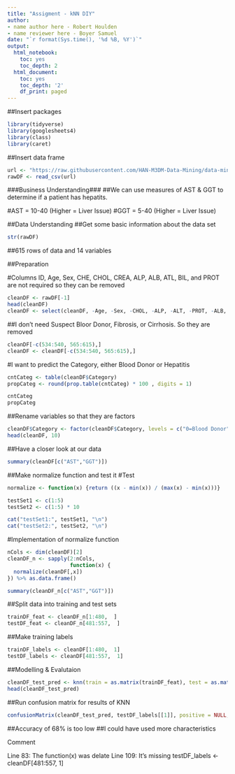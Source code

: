 ```yaml
---
title: "Assigment - kNN DIY"
author:
- name author here - Robert Houlden
- name reviewer here - Boyer Samuel
date: "`r format(Sys.time(), '%d %B, %Y')`"
output:
  html_notebook:
    toc: yes
    toc_depth: 2
  html_document:
    toc: yes
    toc_depth: '2'
    df_print: paged
---
```


##Insert packages
```r
library(tidyverse)
library(googlesheets4)
library(class)
library(caret)
```
##Insert data frame
```r
url <- "https://raw.githubusercontent.com/HAN-M3DM-Data-Mining/data-mining-s2y2122-R-Houlden/master/datasets/KNN-hcvdat0.csv"
rawDF <- read_csv(url)
```

###Business Understanding###
##We can use measures of AST & GGT to determine if a patient has hepatits.

#AST = 10-40 (Higher = Liver Issue)
#GGT = 5-40 (Higher = Liver Issue)

##Data Understanding
##Get some basic information about the data set
```r
str(rawDF)
```
##615 rows of data and 14 variables


##Preparation

#Columns ID, Age, Sex, CHE, CHOL, CREA, ALP, ALB, ATL, BIL, and PROT are not required so they can be removed
```r
cleanDF <- rawDF[-1]
head(cleanDF)
cleanDF <- select(cleanDF, -Age, -Sex, -CHOL, -ALP, -ALT, -PROT, -ALB, -BIL, -CREA, -CHE)
```

##I don't need Suspect Bloor Donor, Fibrosis, or Cirrhosis. So they are removed
```r
cleanDF[-c(534:540, 565:615),]
cleanDF <- cleanDF[-c(534:540, 565:615),]
```

#I want to predict the Category, either Blood Donor or Hepatitis

```r
cntCateg <- table(cleanDF$Category)
propCateg <- round(prop.table(cntCateg) * 100 , digits = 1)

cntCateg
propCateg
```

##Rename variables so that they are factors
```r
cleanDF$Category <- factor(cleanDF$Category, levels = c("0=Blood Donor", "1=Hepatitis"), labels = c("Blood Donor", "Hepatitis")) %>% relevel("Blood Donor")
head(cleanDF, 10)
```

##Have a closer look at our data
```r
summary(cleanDF[c("AST","GGT")])
```

##Make normalize function and test it
#Test
```r
normalize <- function(x) {return ((x - min(x)) / (max(x) - min(x)))}

testSet1 <- c(1:5)
testSet2 <- c(1:5) * 10

cat("testSet1:", testSet1, "\n")
cat("testSet2:", testSet2, "\n")
```
#Implementation of normalize function
```r
nCols <- dim(cleanDF)[2]
cleanDF_n <- sapply(2:nCols,
                    function(x) {
  normalize(cleanDF[,x])
}) %>% as.data.frame()

summary(cleanDF_n[c("AST","GGT")])
```
##Split data into training and test sets
```r
trainDF_feat <- cleanDF_n[1:480,  ]
testDF_feat <- cleanDF_n[481:557,  ]
```
##Make training labels
```r
trainDF_labels <- cleanDF[1:480,  1]
testDF_labels <- cleanDF[481:557,  1]
```

##Modelling & Evalutaion
```r
cleanDF_test_pred <- knn(train = as.matrix(trainDF_feat), test = as.matrix(testDF_feat), cl = as.matrix(trainDF_labels), k = 7)
head(cleanDF_test_pred)
```
##Run confusion matrix for results of KNN
```r
confusionMatrix(cleanDF_test_pred, testDF_labels[[1]], positive = NULL, dnn = c("Prediction", "True"))
```
##Accuracy of 68% is too low
##I could have used more characteristics

Comment

Line 83: The function(x) was delate
Line 109: It's missing testDF_labels <- cleanDF[481:557,  1]
